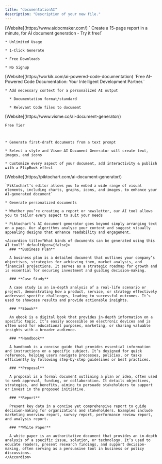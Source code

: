 ```yaml
---
title: "documentationAI"
description: "Description of your new file."
---
```




<AccordionGroup>
  <Accordion title="aidocmaker" defaultOpen={false}>
    [Website](https://www.aidocmaker.com/)  ` Create a 15-page report in a minute, for AI document generation - Try it free!`

    * Unlimited Usage

    * 1-Click Generate

    * Free Downloads

    * No Signup


  </Accordion>

  <Accordion title="Workik" defaultOpen={false} icon="STAR">
    [Website](https://workik.com/ai-powered-code-documentation)      `Free AI-Powered Code Documentation: Your Intelligent Development Partner.`



    * Add necessary context for a personalized AI output

      * Documentation format/standard

      * Relevant Code files to document








  </Accordion>

  <Accordion title="Visme" defaultOpen={false}>
    [Website](https://www.visme.co/ai-document-generator/)



    Free Tier



    * Generate first-draft documents from a text prompt

    * Select a style and Visme AI Document Generator will create text, images, and icons

    * Customize every aspect of your document, add interactivity & publish with a FlipBook effect






  </Accordion>

  <Accordion title="piktochart" defaultOpen={false}>
    [Website](https://piktochart.com/ai-document-generator/)



    `Piktochart’s editor allows you to embed a wide range of visual elements, including charts, graphs, icons, and images, to enhance your AI-generated document`

    * Generate personalized documents

    * Whether you’re creating a report or newsletter, our AI tool allows you to tailor every aspect to suit your needs

    * Piktochart’s AI document generator goes beyond simply arranging text on a page. Our algorithms analyze your content and suggest visually appealing designs that enhance readability and engagement.

    <Accordion title="What kinds of documents can be generated using this AI tool?" defaultOpen={false}>
      ### **Business Plan**

      A business plan is a detailed document that outlines your company’s objectives, strategies for achieving them, market analysis, and financial projections. It serves as a strategic roadmap for growth and is essential for securing investment and guiding decision-making.

      ### **Case Study**

      A case study is an in-depth analysis of a real-life scenario or project, demonstrating how a product, service, or strategy effectively addressed specific challenges, leading to successful outcomes. It’s used to showcase results and provide actionable insights.

      ### **Ebook**

      An ebook is a digital book that provides in-depth information on a specific topic. It’s easily accessible on electronic devices and is often used for educational purposes, marketing, or sharing valuable insights with a broader audience.

      ### **Handbook**

      A handbook is a concise guide that provides essential information and instructions on a specific subject. It’s designed for quick reference, helping users navigate processes, policies, or tasks efficiently by following step-by-step guidelines or best practices.

      ### **Proposal**

      A proposal is a formal document outlining a plan or idea, often used to seek approval, funding, or collaboration. It details objectives, strategies, and benefits, aiming to persuade stakeholders to support or invest in the proposed initiative.

      ### **Report**

      Present key data in a concise yet comprehensive report to guide decision-making for organizations and stakeholders. Examples include marketing overview report, survey report, performance review report, and analysis report.

      ### **White Paper**

      A white paper is an authoritative document that provides an in-depth analysis of a specific issue, solution, or technology. It’s used to educate readers, present research findings, and support decision-making, often serving as a persuasive tool in business or policy discussions.
    </Accordion>




  </Accordion>
</AccordionGroup>